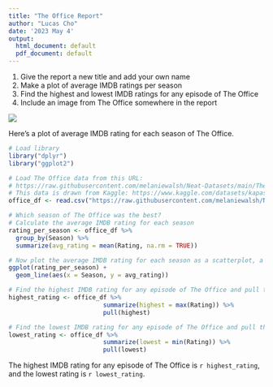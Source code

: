 ```yaml
---
title: "The Office Report"
author: "Lucas Cho"
date: '2023 May 4'
output:
  html_document: default
  pdf_document: default
---
```


1. Give the report a new title and add your own name
2. Make a plot of average IMDB ratings per season
3. Find the highest and lowest IMDB ratings for any episode of The Office
4. Include an image from The Office somewhere in the report

![](https://static.onecms.io/wp-content/uploads/sites/6/2018/05/gettyimages-141187266-2000.jpg)

Here's a plot of average IMDB rating for each season of The Office.
```r
# Load library
library("dplyr")
library("ggplot2")

# Load The Office data from this URL:
# https://raw.githubusercontent.com/melaniewalsh/Neat-Datasets/main/TheOfficeIMDBPerEpisode.csv
# This data is drawn from Kaggle: https://www.kaggle.com/datasets/kapastor/the-office-imdb-ratings-per-episode
office_df <- read.csv("https://raw.githubusercontent.com/melaniewalsh/Neat-Datasets/main/TheOfficeIMDBPerEpisode.csv", stringsAsFactors = FALSE)

# Which season of The Office was the best?
# Calculate the average IMDB rating for each season
rating_per_season <- office_df %>%
  group_by(Season) %>%
  summarize(avg_rating = mean(Rating, na.rm = TRUE))

# Now plot the average IMDB rating for each season as a scatterplot, a line plot, or both
ggplot(rating_per_season) +
  geom_line(aes(x = Season, y = avg_rating))
```

```r
# Find the highest IMDB rating for any episode of The Office and pull the value
highest_rating <- office_df %>%
                          summarize(highest = max(Rating)) %>% 
                          pull(highest)

# Find the lowest IMDB rating for any episode of The Office and pull the value
lowest_rating <- office_df %>%
                          summarize(lowest = min(Rating)) %>% 
                          pull(lowest)
```

The highest IMDB rating for any episode of The Office is `r highest_rating`, and the lowest rating is `r lowest_rating`.
